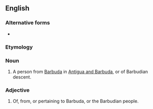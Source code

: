 ==English==

===Alternative forms===
* {{l|en|Barbudan}}

===Etymology===
{{suffix|en|Barbuda|ian}}

===Noun===
{{en-noun}}

# A person from [[Barbuda]] in [[Antigua and Barbuda]], or of Barbudian descent.

===Adjective===
{{en-adj|-}}

# Of, from, or pertaining to Barbuda, or the Barbudian people.
